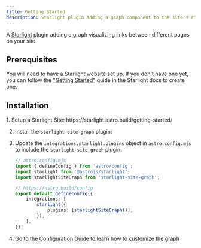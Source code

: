 ```yaml
---
title: Getting Started
description: Starlight plugin adding a graph component to the site's right-sidebar
---
```



A [Starlight](https://starlight.astro.build) plugin adding a graph visualizing links between different pages on your site.

## Prerequisites

You will need to have a Starlight website set up.
If you don't have one yet, you can follow the ["Getting Started"](https://starlight.astro.build/getting-started) guide in the Starlight docs to create one.

## Installation

<Steps>
1.  Setup a Starlight Site: https://starlight.astro.build/getting-started/

2.  Install the `starlight-site-graph` plugin:

    <PackageManagers pkg="starlight-site-graph" />

3.  Update the `integrations.starlight.plugins` object in `astro.config.mjs` to include the `starlight-site-graph` plugin:

    ```ts ins={4, 10}
    // astro.config.mjs
    import { defineConfig } from 'astro/config';
    import starlight from '@astrojs/starlight';
    import starlightSiteGraph from 'starlight-site-graph';

    // https://astro.build/config
    export default defineConfig({
    	integrations: [
    		starlight({
    			plugins: [starlightSiteGraph()],
    		}),
    	],
    });
    ```

4.  Go to the [Configuration Guide](/docs/configuration) to learn how to customize the graph
    </Steps>
